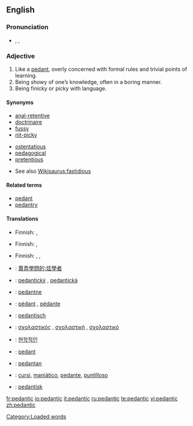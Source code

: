 {{was wotd|2006|March|31}}
==English==

===Pronunciation===
* {{enPR|pa-dăn'tĭk}}, {{IPA|/pəˈdæn.tɪk/}}, {{SAMPA|/p@"d{ntIk/}}
*: {{audio|en-us-pedantic.ogg|Audio (US)}}
*: {{rhymes|æntɪk}}

===Adjective===
{{en-adj-more}}

# Like a [[pedant]], overly concerned with formal rules and trivial points of learning.
# Being showy of one’s knowledge, often in a boring manner.
# Being finicky or picky with language.

====Synonyms====
{{top}}
* [[anal-retentive]]
* [[doctrinaire]]
* [[fussy]]
* [[nit-picky]]
{{mid}}
* [[ostentatious]]
* [[pedagogical]]
* [[pretentious]]
{{bottom}}
* See also [[Wikisaurus:fastidious]]

====Related terms====
* [[pedant]]
* [[pedantry]]

====Translations====
{{trans-top|like a pedant}}
* Finnish: {{t|fi|pedanttinen}}, {{t|fi|pikkutarkka}}
{{trans-mid}}
{{trans-bottom}}

{{trans-top|being showy of one's knowledge}}
* Finnish: {{t|fi|pedanttinen}}, {{t|fi|rikkiviisas}}
{{trans-mid}}
{{trans-bottom}}

{{trans-top|being finicky with language}}
* Finnish: {{t|fi|pedanttinen}}, {{t|fi|sanatarkka}}, {{t|fi|kirjaimellinen}}
{{trans-mid}}
{{trans-bottom}}

{{checktrans-top}}
* {{ttbc|Chinese}}: [[賣弄學問的;炫學者]]
* {{ttbc|Czech}}: [[pedantický]] {{m}}, [[pedantická]] {{f}}
* {{ttbc|Estonian}}: [[pedantne]]
* {{ttbc|French}}: [[pédant]] {{m}}, [[pédante]] {{f}}
* {{ttbc|German}}: [[pedantisch]]
{{trans-mid}}
* {{ttbc|Greek}}: [[σχολαστικός]] {{m}}, [[σχολαστική]] {{f}}, [[σχολαστικό]] {{n}}
* {{ttbc|Korean}}: [[현학적인]]
* {{ttbc|Romanian}}: [[pedant]]
* {{ttbc|Serbian}}: [[pedantan]]
* {{ttbc|Spanish}}: [[cursi]], [[maniático]], [[pedante]], [[puntilloso]]
* {{ttbc|Swedish}}: [[pedantisk]]
{{trans-bottom}}

[[Category:Loaded words]]

[[fr:pedantic]]
[[io:pedantic]]
[[it:pedantic]]
[[ru:pedantic]]
[[te:pedantic]]
[[vi:pedantic]]
[[zh:pedantic]]